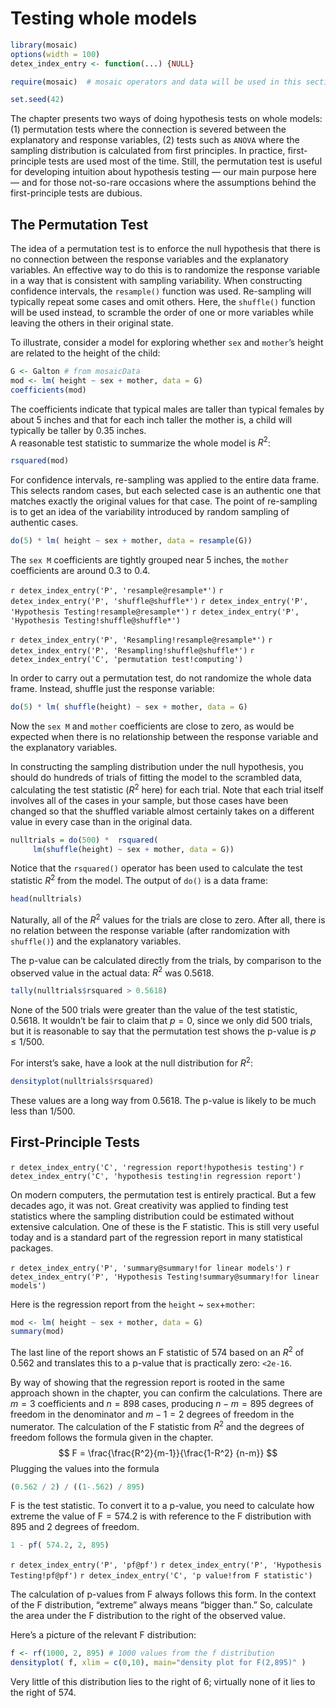 # Testing whole models

```r
library(mosaic)
options(width = 100)
detex_index_entry <- function(...) {NULL}
```

```r
require(mosaic)  # mosaic operators and data will be used in this section
```

```r
set.seed(42)
```

The chapter presents two ways of doing hypothesis tests on whole
models: (1) permutation tests where the connection is severed between
the explanatory and response variables, (2) tests such as `ANOVA ` 
where the sampling distribution is calculated from first principles.
In practice, first-principle tests are used most of the time.
Still, the permutation test is useful for developing intuition about
hypothesis testing --- our main purpose here --- 
and for those not-so-rare occasions where the assumptions
behind the first-principle tests are dubious.

## The Permutation Test

The idea of a permutation test is to enforce the null hypothesis that
there is no connection between the response variables and the
explanatory variables.  An effective way to do this is to randomize
the response variable in a way that is consistent with sampling
variability.  When constructing confidence intervals, the
`resample()` function was used.  Re-sampling will typically
repeat some cases and omit others.  Here, the `shuffle()`
function will be used instead, to scramble the order of one or more
variables while leaving the others in their original state.


To illustrate, consider a model for exploring whether `sex` and
`mother`'s height are related to the height of the child:  

```r

G <- Galton # from mosaicData
mod <- lm( height ~ sex + mother, data = G)
coefficients(mod)
```
The coefficients indicate that typical males are taller than typical 
females by about 5 inches and that for each inch taller the mother is,
a child will typically be taller by 0.35 inches.  
A reasonable test statistic to summarize the whole model is $R^2$:

```r
rsquared(mod)
```

For confidence intervals, re-sampling was applied to the entire data
frame.  This selects random cases, but each selected case is an
authentic one that matches exactly the original values for that case.
The point of re-sampling is to get an idea of the variability
introduced by random sampling of authentic cases.

```r
do(5) * lm( height ~ sex + mother, data = resample(G))
```
The `sex M` coefficients are tightly grouped near 5
inches, the `mother` coefficients are around 0.3 to 0.4.

`r detex_index_entry('P', 'resample@resample*')` 
`r detex_index_entry('P', 'shuffle@shuffle*')` 
`r detex_index_entry('P', 'Hypothesis Testing!resample@resample*')` 
`r detex_index_entry('P', 'Hypothesis Testing!shuffle@shuffle*')` 

`r detex_index_entry('P', 'Resampling!resample@resample*')` 
`r detex_index_entry('P', 'Resampling!shuffle@shuffle*')` 
`r detex_index_entry('C', 'permutation test!computing')` 

In order to carry out a permutation test, do not randomize the
whole data frame.  Instead, shuffle just the response variable:

```r
do(5) * lm( shuffle(height) ~ sex + mother, data = G)
```
Now the `sex M` and `mother` 
coefficients are close to zero, as would be expected when
there is no relationship between the response variable and the
explanatory variables.

In constructing the sampling distribution under the null hypothesis,
you should do hundreds of trials of fitting the model to the scrambled
data, calculating the test statistic ($R^2$ here) for each trial.  Note that each
trial itself involves all of the cases in your sample, but those cases
have been changed so that the shuffled variable almost certainly
takes on a different value in every case than in the original data.

```r
nulltrials = do(500) *  rsquared(
     lm(shuffle(height) ~ sex + mother, data = G))
```
Notice that the `rsquared()` operator has been used to calculate
the test statistic $R^2$ from the model.  The output of `do()`
is a data frame: 
```r
head(nulltrials)
```

Naturally, all of the $R^2$ values for the trials are close to zero.
After all,  there is no
relation between the response variable (after randomization with
`shuffle()`) and the explanatory variables.

The p-value can be calculated directly from the trials, by comparison
to the observed value in the actual data: $R^2$ was 0.5618. 

```r
tally(nulltrials$rsquared > 0.5618)
```
None of the 500 trials were greater than the value of the test statistic, 0.5618.
It wouldn't be fair to claim that $p=0$, since we only did 500 trials,
but it is reasonable to say that the permutation test shows the 
p-value is $p \leq  1/500$.

For interst's sake, have a look at the null distribution for $R^2$:

```r
densityplot(nulltrials$rsquared)
```

These values are a long way from 0.5618.  The p-value is likely to be much less than
$1/500$.


## First-Principle Tests

`r detex_index_entry('C', 'regression report!hypothesis testing')` 
`r detex_index_entry('C', 'hypothesis testing!in regression report')`

On modern computers, the permutation test is entirely practical.  But
a few decades ago, it was not.  Great creativity was applied to
finding test statistics where the sampling distribution could be
estimated without extensive calculation.  One of these is the F
statistic.  This is still very useful today and is a standard part of
the regression report in many statistical packages.  

`r detex_index_entry('P', 'summary@summary!for linear models')` 
`r detex_index_entry('P', 'Hypothesis Testing!summary@summary!for linear models')` 

Here is the regression report from the
`height` ~ `sex`+`mother`:
```r
mod <- lm( height ~ sex + mother, data = G)
summary(mod)
```

The last line of the report
shows an F statistic of 574 based on an $R^2$ of 0.562 and
translates this to a p-value that is practically zero: `<2e-16`.

By way of showing that the regression report is rooted in the same
approach shown in the chapter, you can confirm the calculations.
There are $m=3$ coefficients and $n=898$ cases,
producing $n-m=895$ degrees of freedom in the denominator and $m-1=2$
degrees of freedom in the numerator. The calculation of the F
statistic from $R^2$ and the degrees of freedom follows the formula
given in the chapter.  
$$ F = \frac{\frac{R^2}{m-1}}{\frac{1-R^2} {n-m}} $$
Plugging the values into the formula
```r
(0.562 / 2) / ((1-.562) / 895)
```
F is the test statistic.  To convert it to a p-value, you need to
calculate how extreme the value of F$=574.2$ is with reference to the
F distribution with 895 and 2 degrees of freedom.
```r
1 - pf( 574.2, 2, 895)
```
`r detex_index_entry('P', 'pf@pf')` 
`r detex_index_entry('P', 'Hypothesis Testing!pf@pf')` 
`r detex_index_entry('C', 'p value!from F statistic')` 

The calculation of p-values from F always follows this form.  In the
context of the F distribution, "extreme" always means "bigger
than."  So, calculate the area under the F distribution to the right
of the observed value.

Here's a picture of the relevant F distribution:

```r
f <- rf(1000, 2, 895) # 1000 values from the f distribution
densityplot( f, xlim = c(0,10), main="density plot for F(2,895)" )  
```

Very little of this distribution lies to the right of 6; virtually none of it lies to the right of 574.
